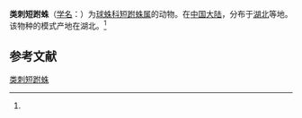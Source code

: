 {{Speciesbox
| name = 类刺短跗蛛
| status = 
| status_system = 
| image = 
| genus = Moneta
| species = spinigeroides
| authority = (Zhu et Song, 1992)<ref name='id13179'>{{cite web| url =http://www.bioinfo.cn/db05/BjdwSpecies.php?action=view&id=13179| title =类刺短跗蛛| work =《中国动物物种编目数据库》| publisher =中国科学院微生物研究所| author =中国科学院动物研究所| accessdate =2009-04-28| deadurl =yes| archiveurl =https://web.archive.org/web/20160305082016/http://www.bioinfo.cn/db05/BjdwSpecies.php?action=view&id=13179| archivedate =2016-03-05}}</ref>
}}

'''类刺短跗蛛'''（[[学名|学名]]：{{lang|la|''Moneta spinigeroides''}}）为[[球蛛科|球蛛科]][[短跗蛛属|短跗蛛属]]的动物。在[[中国大陆|中国大陆]]，分布于[[湖北|湖北]]等地。该物种的模式产地在湖北。<ref name='id13179'/>

== 参考文献 ==
{{reflist}}

{{Wikispecies|Moneta spinigeroides}}
{{Taxonbar|from=Q1058923}}

[[Category:短跗蛛属|类刺短跗蛛]]


{{蜘蛛小作品}}
